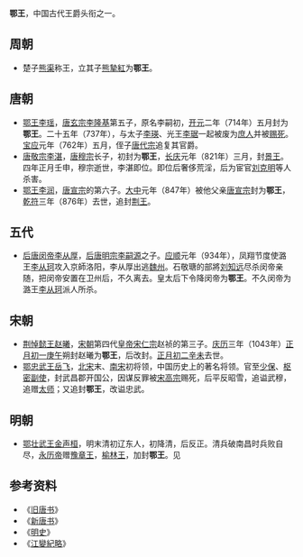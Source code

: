'''鄂王'''，中国古代王爵头衔之一。
==周朝==
*楚子[[熊渠|熊渠]]称王，立其子[[熊摯紅|熊摯紅]]为'''鄂王'''。

==唐朝==
*[[李瑶_(唐朝)|鄂王李瑶]]，[[唐玄宗|唐玄宗李隆基]]第五子，原名李嗣初，[[开元|开元]]二年（714年）五月封为'''鄂王'''。二十五年（737年），与太子[[李瑛_(唐朝)|李瑛]]、光王[[李琚_(光王)|李琚]]一起被废为[[庶人|庶人]]并被[[赐死|赐死]]。[[宝应_(年号)|宝应]]元年（762年）五月，侄子[[唐代宗|唐代宗]]追复其官爵。
*[[唐敬宗|唐敬宗李湛]]，[[唐穆宗|唐穆宗]]长子，初封为'''鄂王'''，[[長慶|长庆]]元年（821年）三月，封[[景王|景王]]。四年正月壬申，穆宗逝世，李湛即位。即位后奢侈荒淫，后为宦官[[刘克明|刘克明]]等人杀害。
*[[李潤|鄂王李润]]，[[唐宣宗|唐宣宗]]的第六子。[[大中_(唐朝)|大中]]元年（847年）被他父亲[[唐宣宗|唐宣宗]]封为'''鄂王'''，[[乾符|乾符]]三年（876年）去世，追封[[荆王|荆王]]。

==五代==
*[[唐閔帝|后唐闵帝李从厚]]，[[唐明宗|后唐明宗李嗣源]]之子。[[应顺|应顺]]元年（934年），凤翔节度使潞王[[李从珂|李从珂]]攻入京師洛阳，李从厚出逃[[魏州|魏州]]。石敬瑭的部將[[刘知远|刘知远]]尽杀闵帝亲随，把闵帝安置在卫州后，不久离去。皇太后下令降闵帝为'''鄂王'''。不久闵帝为潞王[[李从珂|李从珂]]派人所杀。
==宋朝==
*[[趙曦|荆悼懿王赵曦]]，[[宋朝|宋朝]]第四代[[皇帝|皇帝]][[宋仁宗|宋仁宗]]赵祯的第三子。[[庆历|庆历]]三年（1043年）[[正月初一|正月初一]][[庚午|庚午]]朔封赵曦为'''鄂王'''，后改封。[[正月初二|正月初二]][[辛未|辛未]]去世。
*[[岳飞|鄂忠武王岳飞]]，[[北宋|北宋]]末、[[南宋|南宋]]初将领，中国历史上的著名将领。官至[[少保|少保]]、[[枢密副使|枢密副使]]，封武昌郡开国公，因谋反罪被[[宋高宗|宋高宗]]赐死，后平反昭雪，追谥武穆，追赠[[太师|太师]]；又追封'''鄂王'''，改谥忠武。
==明朝==
*[[金聲桓|鄂壮武王金声桓]]，明末清初辽东人，初降清，后反正。清兵破南昌时兵败自尽，[[永历帝|永历帝]]赠[[豫章王|豫章王]]，[[榆林王|榆林王]]，加封'''鄂王'''。见{{main|明朝藩王列表 (非皇族系)}}

==参考资料==
*《[[旧唐书|旧唐书]]》
*《[[新唐书|新唐书]]》
*《[[明史|明史]]》
*《[[江變紀略|江變紀略]]》

{{Disambig|Z|Cat=二字中国王爵消歧义}}